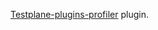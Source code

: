 [Testplane-plugins-profiler](https://github.com/gemini-testing/testplane-plugins-profiler/blob/master/README.md) plugin.
